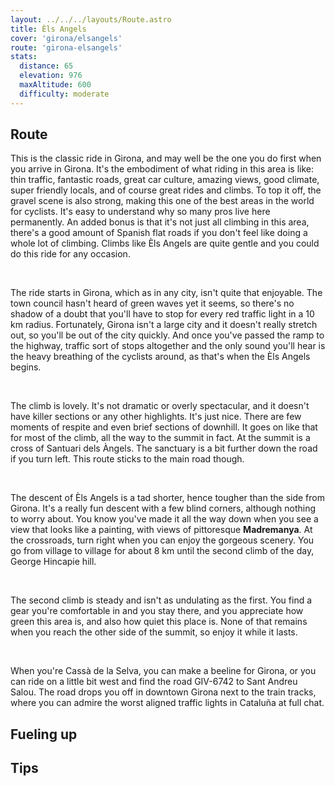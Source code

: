 ```yaml
---
layout: ../../../layouts/Route.astro
title: Èls Angels
cover: 'girona/elsangels'
route: 'girona-elsangels'
stats:
  distance: 65
  elevation: 976
  maxAltitude: 600
  difficulty: moderate
---
```


## Route

This is the classic ride in Girona, and may well be the one you do first when you arrive in Girona. 
It's the embodiment of what riding in this area is like: thin traffic, fantastic roads, great car culture, amazing views, good climate, super friendly locals, and of course great rides and climbs. 
To top it off, the gravel scene is also strong, making this one of the best areas in the world for cyclists.
It's easy to understand why so many pros live here permanently. An added bonus is that it's not just all climbing in this area, there's a good amount of Spanish flat roads if you don't feel like doing a whole lot of climbing. 
Climbs like Èls Angels are quite gentle and you could do this ride for any occasion.

&nbsp;

The ride starts in Girona, which as in any city, isn't quite that enjoyable. 
The town council hasn't heard of green waves yet it seems, so there's no shadow of a doubt that you'll have to stop for every red traffic light in a 10 km radius.
Fortunately, Girona isn't a large city and it doesn't really stretch out, so you'll be out of the city quickly. 
And once you've passed the ramp to the highway, traffic sort of stops altogether and the only sound you'll hear is the heavy breathing of the cyclists around, as that's when the Èls Angels begins.

&nbsp;

The climb is lovely. It's not dramatic or overly spectacular, and it doesn't have killer sections or any other highlights. It's just nice.
There are few moments of respite and even brief sections of downhill. It goes on like that for most of the climb, all the way to the summit in fact.
At the summit is a cross of Santuari dels Àngels. The sanctuary is a bit further down the road if you turn left. This route sticks to the main road though.

&nbsp;

The descent of Èls Angels is a tad shorter, hence tougher than the side from Girona. It's a really fun descent with a few blind corners, although nothing to worry about.
You know you've made it all the way down when you see a view that looks like a painting, with views of pittoresque **Madremanya**.
At the crossroads, turn right when you can enjoy the gorgeous scenery. You go from village to village for about 8 km until the second climb of the day, George Hincapie hill.

&nbsp;

The second climb is steady and isn't as undulating as the first. 
You find a gear you're comfortable in and you stay there, and you appreciate how green this area is, and also how quiet this place is. 
None of that remains when you reach the other side of the summit, so enjoy it while it lasts.

&nbsp;

When you're Cassà de la Selva, you can make a beeline for Girona, or you can ride on a little bit west and find the road GIV-6742 to Sant Andreu Salou.
The road drops you off in downtown Girona next to the train tracks, where you can admire the worst aligned traffic lights in Cataluña at full chat.

## Fueling up

## Tips
